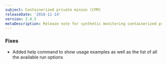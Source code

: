 ```yaml
---
subject: Containerized private minion (CPM)
releaseDate: '2018-11-14'
version: 2.0.5
metaDescription: Release note for synthetic monitoring containerized private minion (CPM).
---
```


### Fixes

* Added help command to show usage examples as well as the list of all the available run options
